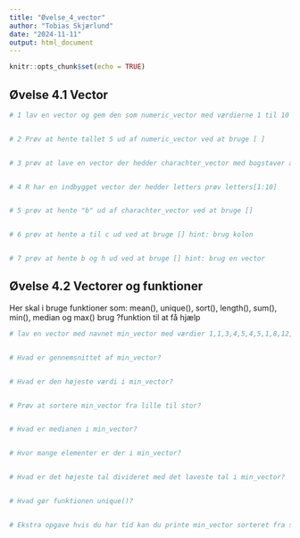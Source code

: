 ---
title: "Øvelse_4_vector"
author: "Tobias Skjærlund"
date: "2024-11-11"
output: html_document
---

```{r setup, include=FALSE}
knitr::opts_chunk$set(echo = TRUE)
```

## Øvelse 4.1 Vector


```{r}
# 1 lav en vector og gem den som numeric_vector med værdierne 1 til 10 brug


# 2 Prøv at hente tallet 5 ud af numeric_vector ved at bruge [ ]


# 3 prøv at lave en vector der hedder charachter_vector med bogstaver a til j


# 4 R har en indbygget vector der hedder letters prøv letters[1:10]


# 5 prøv at hente "b" ud af charachter_vector ved at bruge []


# 6 prøv at hente a til c ud ved at bruge [] hint: brug kolon


# 7 prøv at hente b og h ud ved at bruge [] hint: brug en vector


```

## Øvelse 4.2 Vectorer og funktioner
Her skal i bruge funktioner som: mean(), unique(), sort(), length(), sum(), min(), median og max() brug ?funktion til at få hjælp

```{r}
# lav en vector med navnet min_vector med værdier 1,1,3,4,5,4,5,1,8,12,2,3,6,7,8,1


# Hvad er gennemsnittet af min_vector?


# Hvad er den højeste værdi i min_vector?


# Prøv at sortere min_vector fra lille til stor?


# Hvad er medianen i min_vector?


# Hvor mange elementer er der i min_vector?


# Hvad er det højeste tal divideret med det laveste tal i min_vector?


# Hvad gør funktionen unique()?


# Ekstra opgave hvis du har tid kan du printe min_vector sorteret fra størst til mindst

```

